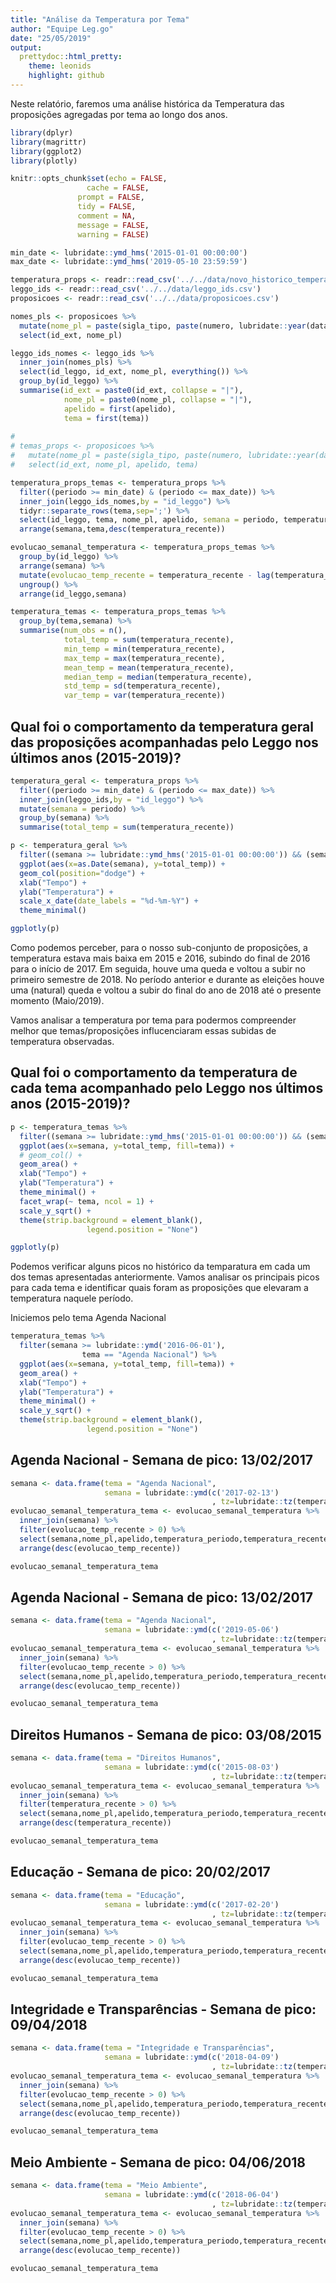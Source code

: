```yaml
---
title: "Análise da Temperatura por Tema"
author: "Equipe Leg.go"
date: "25/05/2019"
output:
  prettydoc::html_pretty:
    theme: leonids
    highlight: github
---
```


Neste relatório, faremos uma análise histórica da Temperatura das proposições agregadas por tema ao longo dos anos.

```r
library(dplyr)
library(magrittr)
library(ggplot2)
library(plotly)

knitr::opts_chunk$set(echo = FALSE,
	             cache = FALSE,
               prompt = FALSE,
               tidy = FALSE,
               comment = NA,
               message = FALSE,
               warning = FALSE)

min_date <- lubridate::ymd_hms('2015-01-01 00:00:00')
max_date <- lubridate::ymd_hms('2019-05-10 23:59:59')

temperatura_props <- readr::read_csv('../../data/novo_historico_temperatura.csv')
leggo_ids <- readr::read_csv('../../data/leggo_ids.csv')
proposicoes <- readr::read_csv('../../data/proposicoes.csv')

nomes_pls <- proposicoes %>% 
  mutate(nome_pl = paste(sigla_tipo, paste(numero, lubridate::year(data_apresentacao),sep='/'))) %>%
  select(id_ext, nome_pl)

leggo_ids_nomes <- leggo_ids %>%
  inner_join(nomes_pls) %>%
  select(id_leggo, id_ext, nome_pl, everything()) %>%
  group_by(id_leggo) %>%
  summarise(id_ext = paste0(id_ext, collapse = "|"),
            nome_pl = paste0(nome_pl, collapse = "|"),
            apelido = first(apelido),
            tema = first(tema))
  
# 
# temas_props <- proposicoes %>% 
#   mutate(nome_pl = paste(sigla_tipo, paste(numero, lubridate::year(data_apresentacao),sep='/'))) %>%
#   select(id_ext, nome_pl, apelido, tema)

temperatura_props_temas <- temperatura_props %>%
  filter((periodo >= min_date) & (periodo <= max_date)) %>%
  inner_join(leggo_ids_nomes,by = "id_leggo") %>%
  tidyr::separate_rows(tema,sep=';') %>%
  select(id_leggo, tema, nome_pl, apelido, semana = periodo, temperatura_periodo, temperatura_recente) %>%
  arrange(semana,tema,desc(temperatura_recente))

evolucao_semanal_temperatura <- temperatura_props_temas %>%
  group_by(id_leggo) %>%
  arrange(semana) %>%
  mutate(evolucao_temp_recente = temperatura_recente - lag(temperatura_recente, default = 0)) %>%
  ungroup() %>%
  arrange(id_leggo,semana)

temperatura_temas <- temperatura_props_temas %>%
  group_by(tema,semana) %>%
  summarise(num_obs = n(),
            total_temp = sum(temperatura_recente),
            min_temp = min(temperatura_recente),
            max_temp = max(temperatura_recente),
            mean_temp = mean(temperatura_recente),
            median_temp = median(temperatura_recente),
            std_temp = sd(temperatura_recente),
            var_temp = var(temperatura_recente))
```

## Qual foi o comportamento da temperatura geral das proposições acompanhadas pelo Leggo nos últimos anos (2015-2019)?

```r

temperatura_geral <- temperatura_props %>%
  filter((periodo >= min_date) & (periodo <= max_date)) %>%
  inner_join(leggo_ids,by = "id_leggo") %>%
  mutate(semana = periodo) %>%
  group_by(semana) %>%
  summarise(total_temp = sum(temperatura_recente))

p <- temperatura_geral %>%
  filter((semana >= lubridate::ymd_hms('2015-01-01 00:00:00')) && (semana <= lubridate::ymd_hms('2018-12-31 23:59:59'))) %>%
  ggplot(aes(x=as.Date(semana), y=total_temp)) +
  geom_col(position="dodge") +
  xlab("Tempo") + 
  ylab("Temperatura") +
  scale_x_date(date_labels = "%d-%m-%Y") +
  theme_minimal()

ggplotly(p)

```

Como podemos perceber, para o nosso sub-conjunto de proposições, a temperatura estava mais baixa em 2015 e 2016, subindo do final de 2016 para o início de 2017. 
Em seguida, houve uma queda e voltou a subir no primeiro semestre de 2018.
No período anterior e durante as eleições houve uma (natural) queda e voltou a subir do final do ano de 2018 até o presente momento (Maio/2019).

Vamos analisar a temperatura por tema para podermos compreender melhor que temas/proposições influcenciaram essas subidas de temperatura observadas.

## Qual foi o comportamento da temperatura de cada tema acompanhado pelo Leggo nos últimos anos (2015-2019)? 

```r
p <- temperatura_temas %>% 
  filter((semana >= lubridate::ymd_hms('2015-01-01 00:00:00')) && (semana <= lubridate::ymd_hms('2018-12-31 23:59:59'))) %>%
  ggplot(aes(x=semana, y=total_temp, fill=tema)) +
  # geom_col() +
  geom_area() +
  xlab("Tempo") + 
  ylab("Temperatura") +
  theme_minimal() +
  facet_wrap(~ tema, ncol = 1) + 
  scale_y_sqrt() + 
  theme(strip.background = element_blank(), 
                 legend.position = "None")

ggplotly(p)

```
Podemos verificar alguns picos no histórico da temparatura em cada um dos temas apresentadas anteriormente. 
Vamos analisar os principais picos para cada tema e identificar quais foram as proposições que elevaram a temperatura naquele período.
<br>

Iniciemos pelo tema Agenda Nacional

```r
temperatura_temas %>% 
  filter(semana >= lubridate::ymd('2016-06-01'), 
                tema == "Agenda Nacional") %>%
  ggplot(aes(x=semana, y=total_temp, fill=tema)) +
  geom_area() +
  xlab("Tempo") + 
  ylab("Temperatura") +
  theme_minimal() +
  scale_y_sqrt() + 
  theme(strip.background = element_blank(), 
                 legend.position = "None")
```


## Agenda Nacional - Semana de pico: 13/02/2017 
```r
semana <- data.frame(tema = "Agenda Nacional",
                     semana = lubridate::ymd(c('2017-02-13')
                                             , tz=lubridate::tz(temperatura_props_temas$semana[1])))
evolucao_semanal_temperatura_tema <- evolucao_semanal_temperatura %>%
  inner_join(semana) %>%
  filter(evolucao_temp_recente > 0) %>%
  select(semana,nome_pl,apelido,temperatura_periodo,temperatura_recente,evolucao_temp_recente) %>%
  arrange(desc(evolucao_temp_recente))

evolucao_semanal_temperatura_tema
```

## Agenda Nacional - Semana de pico: 13/02/2017 
```r
semana <- data.frame(tema = "Agenda Nacional",
                     semana = lubridate::ymd(c('2019-05-06')
                                             , tz=lubridate::tz(temperatura_props_temas$semana[1])))
evolucao_semanal_temperatura_tema <- evolucao_semanal_temperatura %>%
  inner_join(semana) %>%
  filter(evolucao_temp_recente > 0) %>%
  select(semana,nome_pl,apelido,temperatura_periodo,temperatura_recente,evolucao_temp_recente) %>%
  arrange(desc(evolucao_temp_recente))

evolucao_semanal_temperatura_tema
```

## Direitos Humanos - Semana de pico: 03/08/2015
```r
semana <- data.frame(tema = "Direitos Humanos",
                     semana = lubridate::ymd(c('2015-08-03')
                                             , tz=lubridate::tz(temperatura_props_temas$semana[1])))
evolucao_semanal_temperatura_tema <- evolucao_semanal_temperatura %>%
  inner_join(semana) %>%
  filter(temperatura_recente > 0) %>%
  select(semana,nome_pl,apelido,temperatura_periodo,temperatura_recente,evolucao_temp_recente) %>%
  arrange(desc(temperatura_recente))

evolucao_semanal_temperatura_tema
```

## Educação - Semana de pico: 20/02/2017 
```r
semana <- data.frame(tema = "Educação",
                     semana = lubridate::ymd(c('2017-02-20')
                                             , tz=lubridate::tz(temperatura_props_temas$semana[1])))
evolucao_semanal_temperatura_tema <- evolucao_semanal_temperatura %>%
  inner_join(semana) %>%
  filter(evolucao_temp_recente > 0) %>%
  select(semana,nome_pl,apelido,temperatura_periodo,temperatura_recente,evolucao_temp_recente) %>%
  arrange(desc(evolucao_temp_recente))

evolucao_semanal_temperatura_tema
```

## Integridade e Transparências - Semana de pico: 09/04/2018 
```r
semana <- data.frame(tema = "Integridade e Transparências",
                     semana = lubridate::ymd(c('2018-04-09')
                                             , tz=lubridate::tz(temperatura_props_temas$semana[1])))
evolucao_semanal_temperatura_tema <- evolucao_semanal_temperatura %>%
  inner_join(semana) %>%
  filter(evolucao_temp_recente > 0) %>%
  select(semana,nome_pl,apelido,temperatura_periodo,temperatura_recente,evolucao_temp_recente) %>%
  arrange(desc(evolucao_temp_recente))

evolucao_semanal_temperatura_tema
```

## Meio Ambiente - Semana de pico: 04/06/2018 
```r
semana <- data.frame(tema = "Meio Ambiente",
                     semana = lubridate::ymd(c('2018-06-04')
                                             , tz=lubridate::tz(temperatura_props_temas$semana[1])))
evolucao_semanal_temperatura_tema <- evolucao_semanal_temperatura %>%
  inner_join(semana) %>%
  filter(evolucao_temp_recente > 0) %>%
  select(semana,nome_pl,apelido,temperatura_periodo,temperatura_recente,evolucao_temp_recente) %>%
  arrange(desc(evolucao_temp_recente))

evolucao_semanal_temperatura_tema
```

